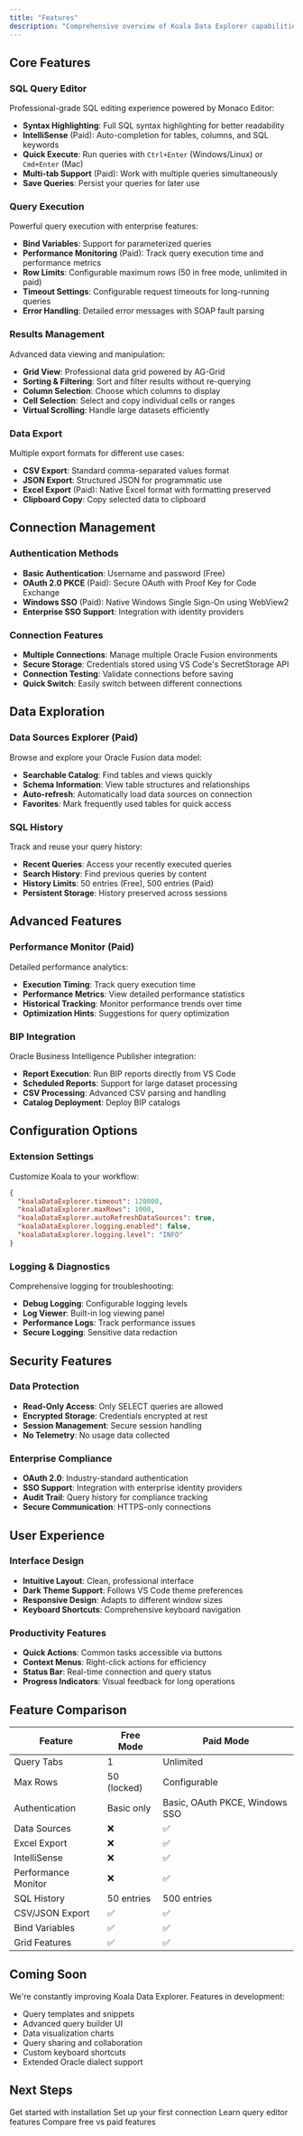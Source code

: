 ```yaml
---
title: "Features"
description: "Comprehensive overview of Koala Data Explorer capabilities"
---
```


## Core Features

### SQL Query Editor

Professional-grade SQL editing experience powered by Monaco Editor:

- **Syntax Highlighting**: Full SQL syntax highlighting for better readability
- **IntelliSense** (Paid): Auto-completion for tables, columns, and SQL keywords
- **Quick Execute**: Run queries with `Ctrl+Enter` (Windows/Linux) or `Cmd+Enter` (Mac)
- **Multi-tab Support** (Paid): Work with multiple queries simultaneously
- **Save Queries**: Persist your queries for later use

### Query Execution

Powerful query execution with enterprise features:

- **Bind Variables**: Support for parameterized queries
- **Performance Monitoring** (Paid): Track query execution time and performance metrics
- **Row Limits**: Configurable maximum rows (50 in free mode, unlimited in paid)
- **Timeout Settings**: Configurable request timeouts for long-running queries
- **Error Handling**: Detailed error messages with SOAP fault parsing

### Results Management

Advanced data viewing and manipulation:

- **Grid View**: Professional data grid powered by AG-Grid
- **Sorting & Filtering**: Sort and filter results without re-querying
- **Column Selection**: Choose which columns to display
- **Cell Selection**: Select and copy individual cells or ranges
- **Virtual Scrolling**: Handle large datasets efficiently

### Data Export

Multiple export formats for different use cases:

- **CSV Export**: Standard comma-separated values format
- **JSON Export**: Structured JSON for programmatic use
- **Excel Export** (Paid): Native Excel format with formatting preserved
- **Clipboard Copy**: Copy selected data to clipboard

## Connection Management

### Authentication Methods

- **Basic Authentication**: Username and password (Free)
- **OAuth 2.0 PKCE** (Paid): Secure OAuth with Proof Key for Code Exchange
- **Windows SSO** (Paid): Native Windows Single Sign-On using WebView2
- **Enterprise SSO Support**: Integration with identity providers

### Connection Features

- **Multiple Connections**: Manage multiple Oracle Fusion environments
- **Secure Storage**: Credentials stored using VS Code's SecretStorage API
- **Connection Testing**: Validate connections before saving
- **Quick Switch**: Easily switch between different connections

## Data Exploration

### Data Sources Explorer (Paid)

Browse and explore your Oracle Fusion data model:

- **Searchable Catalog**: Find tables and views quickly
- **Schema Information**: View table structures and relationships
- **Auto-refresh**: Automatically load data sources on connection
- **Favorites**: Mark frequently used tables for quick access

### SQL History

Track and reuse your query history:

- **Recent Queries**: Access your recently executed queries
- **Search History**: Find previous queries by content
- **History Limits**: 50 entries (Free), 500 entries (Paid)
- **Persistent Storage**: History preserved across sessions

## Advanced Features

### Performance Monitor (Paid)

Detailed performance analytics:

- **Execution Timing**: Track query execution time
- **Performance Metrics**: View detailed performance statistics
- **Historical Tracking**: Monitor performance trends over time
- **Optimization Hints**: Suggestions for query optimization

### BIP Integration

Oracle Business Intelligence Publisher integration:

- **Report Execution**: Run BIP reports directly from VS Code
- **Scheduled Reports**: Support for large dataset processing
- **CSV Processing**: Advanced CSV parsing and handling
- **Catalog Deployment**: Deploy BIP catalogs

## Configuration Options

### Extension Settings

Customize Koala to your workflow:

```json
{
  "koalaDataExplorer.timeout": 120000,
  "koalaDataExplorer.maxRows": 1000,
  "koalaDataExplorer.autoRefreshDataSources": true,
  "koalaDataExplorer.logging.enabled": false,
  "koalaDataExplorer.logging.level": "INFO"
}
```

### Logging & Diagnostics

Comprehensive logging for troubleshooting:

- **Debug Logging**: Configurable logging levels
- **Log Viewer**: Built-in log viewing panel
- **Performance Logs**: Track performance issues
- **Secure Logging**: Sensitive data redaction

## Security Features

### Data Protection

- **Read-Only Access**: Only SELECT queries are allowed
- **Encrypted Storage**: Credentials encrypted at rest
- **Session Management**: Secure session handling
- **No Telemetry**: No usage data collected

### Enterprise Compliance

- **OAuth 2.0**: Industry-standard authentication
- **SSO Support**: Integration with enterprise identity providers
- **Audit Trail**: Query history for compliance tracking
- **Secure Communication**: HTTPS-only connections

## User Experience

### Interface Design

- **Intuitive Layout**: Clean, professional interface
- **Dark Theme Support**: Follows VS Code theme preferences
- **Responsive Design**: Adapts to different window sizes
- **Keyboard Shortcuts**: Comprehensive keyboard navigation

### Productivity Features

- **Quick Actions**: Common tasks accessible via buttons
- **Context Menus**: Right-click actions for efficiency
- **Status Bar**: Real-time connection and query status
- **Progress Indicators**: Visual feedback for long operations

## Feature Comparison

| Feature | Free Mode | Paid Mode |
|---------|-----------|-----------|
| Query Tabs | 1 | Unlimited |
| Max Rows | 50 (locked) | Configurable |
| Authentication | Basic only | Basic, OAuth PKCE, Windows SSO |
| Data Sources | ❌ | ✅ |
| Excel Export | ❌ | ✅ |
| IntelliSense | ❌ | ✅ |
| Performance Monitor | ❌ | ✅ |
| SQL History | 50 entries | 500 entries |
| CSV/JSON Export | ✅ | ✅ |
| Bind Variables | ✅ | ✅ |
| Grid Features | ✅ | ✅ |

## Coming Soon

We're constantly improving Koala Data Explorer. Features in development:

- Query templates and snippets
- Advanced query builder UI
- Data visualization charts
- Query sharing and collaboration
- Custom keyboard shortcuts
- Extended Oracle dialect support

## Next Steps

<CardGroup cols={2}>
  <Card title="Installation" icon="download" href="/koala/installation/vscode-marketplace">
    Get started with installation
  </Card>
  <Card title="First Connection" icon="plug" href="/koala/installation/first-connection">
    Set up your first connection
  </Card>
  <Card title="Writing Queries" icon="code" href="/koala/editor/writing-queries">
    Learn query editor features
  </Card>
  <Card title="Licensing" icon="key" href="/koala/licensing/free-vs-paid">
    Compare free vs paid features
  </Card>
</CardGroup>
